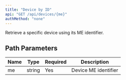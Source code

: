 ```yaml
---
title: "Device by ID"
api: "GET /api/devices/{me}"
authMethod: "none"
---
```


Retrieve a specific device using its ME identifier.

## Path Parameters


| Name | Type | Required | Description |
| --- | --- | --- | --- |
| me | string | Yes | Device ME identifier |


